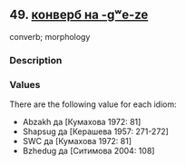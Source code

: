 ## 49. <a href =  'https://agricolamz.github.io/The_Circassian_Isoglosses_Database/49.html' target='_blank'>конверб на -gʷe-ze</a>
converb; morphology

### Description



### Values
There are the following value for each idiom:

* Abzakh  да [Кумахова 1972: 81] 
* Shapsug  да [Керашева 1957: 271-272] 
* SWC  да [Кумахова 1972: 81] 
* Bzhedug  да [Ситимова 2004: 108] 

